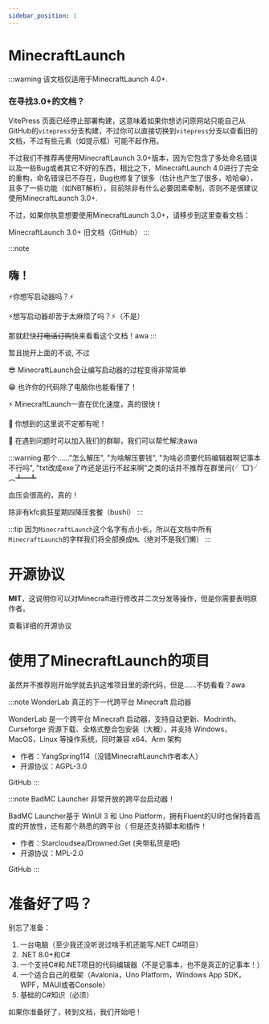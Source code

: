 ```yaml
---
sidebar_position: 1
---
```



# MinecraftLaunch

:::warning
该文档仅适用于MinecraftLaunch 4.0+\.

### 在寻找3.0+的文档？

VitePress 页面已经停止部署构建，这意味着如果你想访问原网站只能自己从GitHub的`vitepress`分支构建，不过你可以直接切换到`vitepress`分支以查看旧的文档，不过有些元素（如提示框）可能不起作用。

不过我们不推荐再使用MinecraftLaunch 3.0+版本，因为它包含了多处命名错误以及一些Bug或者其它不好的东西，相比之下，MinecraftLaunch 4.0进行了完全的重构，命名错误已不存在，Bug也修复了很多（估计也产生了很多，哈哈😁），且多了一些功能（如NBT解析），目前除非有什么必要因素牵制，否则不是很建议使用MinecraftLaunch 3.0+.

不过，如果你执意想要使用MinecraftLaunch 3.0+，请移步到这里查看文档：
<Link className="button button--secondary button--lg" to="https://github.com/Blessing-Studio/MinecraftLaunch/tree/vitepress/docs" style={{ height: 47, marginBottom: 20}}>
    MinecraftLaunch 3.0+ 旧文档（GitHub）
</Link>
:::



:::note
## 嗨！

⚡️你想写启动器吗？⚡️

⚡️想写启动器却苦于太麻烦了吗？⚡️（不是）

那就赶快~~打电话订购~~快来看看这个文档！awa
:::

暂且抛开上面的不谈, 不过

😎 MinecraftLaunch会让编写启动器的过程变得非常简单

😁 也许你的代码除了电脑你也能看懂了！

⚡️ MinecraftLaunch一直在优化速度，真的很快！

🤯 你想到的这里说不定都有呢！

🤔 在遇到问题时可以加入我们的群聊，我们可以帮忙解决awa

:::warning
那个......"怎么解压", "为啥解压要钱", "为啥必须要代码编辑器啊记事本不行吗", "txt改成exe了咋还是运行不起来啊"之类的话并不推荐在群里问(╯‵□′)╯︵┻━┻

血压会很高的，真的！

除非有kfc疯狂星期四降压套餐（bushi）
:::

:::tip
因为`MinecraftLaunch`这个名字有点小长，所以在文档中所有`MinecraftLaunch`的字样我们将全部换成`ML`（绝对不是我们懒）
:::

# 开源协议

**MIT**，这说明你可以对Minecraft进行修改并二次分发等操作，但是你需要表明原作者。

<Link className="button button--primary button--lg" to="https://github.com/Blessing-Studio/license" style={{ height: 47, marginBottom: 20}}>
    查看详细的开源协议
</Link>

# 使用了MinecraftLaunch的项目

虽然并不推荐刚开始学就去扒这堆项目里的源代码，但是......不妨看看？awa


:::note WonderLab
真正的下一代跨平台 Minecraft 启动器

WonderLab 是一个跨平台 Minecraft 启动器，支持自动更新、Modrinth、Curseforge 资源下载、全格式整合包安装（大概），并支持 Windows，MacOS，Linux 等操作系统，同时兼容 x64、Arm 架构

- 作者：YangSpring114（没错MinecraftLaunch作者本人）
- 开源协议：AGPL-3.0
<Link className="button button--secondary button--lg" to="https://github.com/Blessing-Studio/WonderLab.Override" style={{ height: 47, marginBottom: 20}}>
    GitHub
</Link>
:::

:::note BadMC Launcher
非常开放的跨平台启动器！

BadMC Launcher基于 WinUI 3 和 Uno Platform，拥有Fluent的UI时也保持着高度的开放性，还有那个熟悉的跨平台（
但是还支持脚本和插件！

- 作者：Starcloudsea/Drowned.Get (夹带私货是吧)
- 开源协议：MPL-2.0
<Link className="button button--secondary button--lg" to="https://github.com/BadBC-Studio/BadMC_Launcher" style={{ height: 47, marginBottom: 20}}>
    GitHub
</Link>
:::

# 准备好了吗？

别忘了准备：

1. 一台电脑（至少我还没听说过啥手机还能写.NET C#项目）
2. .NET 8.0+和C#
3. 一个支持C#和.NET项目的代码编辑器（不是记事本，也不是真正的记事本！）
4. 一个适合自己的框架（Avalonia，Uno Platform，Windows App SDK，WPF，MAUI或者Console）
5. 基础的C#知识（必须）

如果你准备好了，转到文档，我们开始吧！